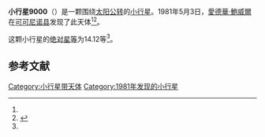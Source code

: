 {{Infobox planet
| bgcolour = #FFFFC0
| name = 9000 Hal
| symbol = 
| image = 
| caption = 
| discovery = yes
| discovery_ref = 
| discoverer = [[愛德華·鮑威爾|愛德華·鮑威爾]]
| discovery_site = [[可可尼诺县|可可尼诺县]] 
| discovered = 1981年5月3日
| designations = yes
| mp_name = 
| named_after = 
| alt_names = 1981 JO/ 1975 VH3 / 1981 JJ3 / 1995 US3
| mp_category = [[主带小行星|主带小行星]]
| orbit_ref = <ref name="a">[http://ssd.jpl.nasa.gov/sbdb.cgi?sstr=9000 9000 Hal] {{Wayback|url=http://ssd.jpl.nasa.gov/sbdb.cgi?sstr=9000 |date=20140928144934 }}，小行星數據庫瀏覽器（JPL Small-Body Database Browser）－[[美国国家航空航天局|美国国家航空航天局]]喷气推进实验室</ref>
| epoch = 2456400.5 (2013年4月18日更新)
| aphelion = {{convert|2.696136990829861|AU|km|3|abbr=on|lk=out}}
| perihelion = {{convert|1.765202850349711|AU|km|3|abbr=on}}
| semimajor = {{convert|2.230669920589786|AU|km|3|abbr=on}}
| eccentricity = 0.208666942
| period = 1216.8902 [[日|日]]<br />3.33[[儒略年|儒略年]]
| avg_speed = 
| inclination = 6.259589384505279
| asc_node = 226.6587000374873
| mean_anomaly = 
| arg_peri = 80.0028849184401
| satellites = 
| physical_characteristics = yes
| dimensions = 
| mass = 
| density = 
| surface_grav = 
| escape_velocity = 
| sidereal_day = 
| axial_tilt = 
| pole_ecliptic_lat = 
| pole_ecliptic_lon = 
| albedo = 
| temperatures= 
| temp_name1 = 
| mean_temp_1 = 
| max_temp_1 = 
| temp_name2 = 
| max_temp_2 = 
| spectral_type = 
| abs_magnitude = 14.12
}}

'''小行星9000'''（{{lang-en|9000 Hal}}）是一颗围绕[[太阳|太阳]][[公转|公转]]的[[小行星|小行星]]。1981年5月3日，[[愛德華·鮑威爾|愛德華·鮑威爾]]在[[可可尼诺县|可可尼诺县]]发现了此天体<ref name="a" /><ref>{{cite news|title=小行星列表|url=http://cfa-www.harvard.edu/iau/lists/NumberedMPs.txt|accessdate=2013-07-08|newspaper=哈佛大学|archive-date=2008-05-17|archive-url=https://web.archive.org/web/20080517010638/http://cfa-www.harvard.edu/iau/lists/NumberedMPs.txt|dead-url=no}}</ref>。

这颗小行星的[[绝对星等|绝对星等]]为14.12等<ref name="a" />。

==参考文献==
{{reflist}}
{{Minor Planet Number|[[小行星8999|小行星8999]]|[[小行星9001|小行星9001]]}}

{{小天体}}

[[Category:小行星带天体|Category:小行星带天体]]
[[Category:1981年发现的小行星|Category:1981年发现的小行星]]

{{asteroid-stub}}
